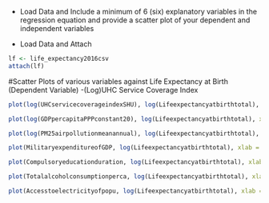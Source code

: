 - Load Data and Include a minimum of 6 (six) explanatory variables in the regression equation and provide a scatter plot of your dependent and independent variables

- Load Data and Attach
```R
lf <- life_expectancy2016csv
attach(lf)
```

#Scatter Plots of various variables against Life Expectancy at Birth (Dependent Variable)
-(Log)UHC Service Coverage Index
```R
plot(log(UHCservicecoverageindexSHU), log(Lifeexpectancyatbirthtotal), xlab = "UHC Service Coverage Index", ylab = "Life Expectancy at Birth")
```

```R
plot(log(GDPpercapitaPPPconstant20), log(Lifeexpectancyatbirthtotal), xlab = "GDP per capita(PPP)", ylab = "Life Expectancy at Birth")
```

```R
plot(log(PM25airpollutionmeanannual), log(Lifeexpectancyatbirthtotal), xlab = "PM 2.5 Air Pollution", ylab = "Life Expectancy at Birth")
```

```R
plot(MilitaryexpenditureofGDP, log(Lifeexpectancyatbirthtotal), xlab = "Military Expenditure", ylab = "Life Expectancy at Birth")
```

```R
plot(Compulsoryeducationduration, log(Lifeexpectancyatbirthtotal), xlab = "Compulsory Education", ylab = "Life Expectancy at Birth")
```

```R
plot(Totalalcoholconsumptionperca, log(Lifeexpectancyatbirthtotal), xlab = "Total Alcohol Consumption", ylab = "Life Expectancy at Birth")
```

```R
plot(Accesstoelectricityofpopu, log(Lifeexpectancyatbirthtotal), xlab = "Access to Electricity", ylab = "Life Expectancy at Birth")
```